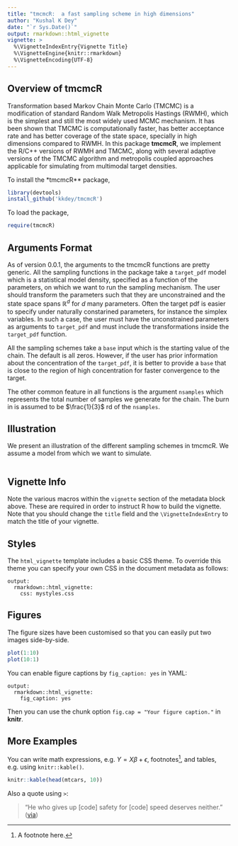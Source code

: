 ```yaml
---
title: "tmcmcR:  a fast sampling scheme in high dimensions"
author: "Kushal K Dey"
date: "`r Sys.Date()`"
output: rmarkdown::html_vignette
vignette: >
  %\VignetteIndexEntry{Vignette Title}
  %\VignetteEngine{knitr::rmarkdown}
  %\VignetteEncoding{UTF-8}
---
```


## Overview of tmcmcR

Transformation based Markov Chain Monte Carlo (TMCMC) is a modification of standard Random Walk Metropolis Hastings (RWMH), which is the simplest and still the most widely used MCMC mechanism. It has been shown that TMCMC  is computationally faster, has better acceptance rate and has better coverage of the state space, specially in high dimensions compared to RWMH. In this package **tmcmcR**, we implement the R/C++ versions of RWMH and TMCMC, along with several adaptive versions of the TMCMC algorithm  and metropolis coupled approaches applicable for simulating from multimodal target densities. 

To install the *tmcmcR** package, 

```r
library(devtools)
install_github('kkdey/tmcmcR')
```

To load the package,

```r
require(tmcmcR)
```

## Arguments Format

As of version 0.0.1, the arguments to the tmcmcR functions are pretty generic. All the sampling functions in the package take a `target_pdf` model which is a statistical model density, specified as a function of the parameters, on which we want to run the sampling mechanism. The user should transform the parameters such that they are unconstrained and the state space spans $\mathbb{R}^{d}$ for $d$ many parameters. Often the target pdf is easier to specify under naturally constarined parameters, for instance the simplex variables. In such a case, the user must have the unconstrained parameters as arguments to ` target_pdf` and must include the transformations inside the `target_pdf` function.

All the sampling schemes take a `base` input which is the starting value of the chain. The default is all zeros. However, if the user has prior information about the concentration of the `target_pdf`, it is better to provide a `base` that is close to the region of high concentration for faster convergence to the target. 

The other common feature in all functions is the argument `nsamples` which represents the total number of samples we generate for the chain. The burn in is assumed to be $\frac{1}{3}$ rd of the `nsamples`. 

## Illustration

We present an illustration of the different sampling schemes in tmcmcR. We assume a model from which we want to simulate. 

```r


```





## Vignette Info

Note the various macros within the `vignette` section of the metadata block above. These are required in order to instruct R how to build the vignette. Note that you should change the `title` field and the `\VignetteIndexEntry` to match the title of your vignette.

## Styles

The `html_vignette` template includes a basic CSS theme. To override this theme you can specify your own CSS in the document metadata as follows:

    output: 
      rmarkdown::html_vignette:
        css: mystyles.css

## Figures

The figure sizes have been customised so that you can easily put two images side-by-side. 

```r
plot(1:10)
plot(10:1)
```

You can enable figure captions by `fig_caption: yes` in YAML:

    output:
      rmarkdown::html_vignette:
        fig_caption: yes

Then you can use the chunk option `fig.cap = "Your figure caption."` in **knitr**.

## More Examples

You can write math expressions, e.g. $Y = X\beta + \epsilon$, footnotes^[A footnote here.], and tables, e.g. using `knitr::kable()`.

```r
knitr::kable(head(mtcars, 10))
```

Also a quote using `>`:

> "He who gives up [code] safety for [code] speed deserves neither."
([via](https://twitter.com/hadleywickham/status/504368538874703872))
